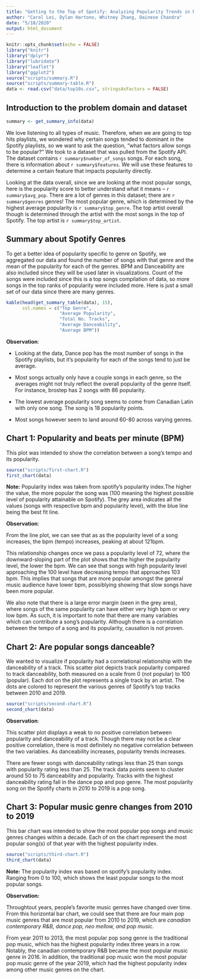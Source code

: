 ```yaml
---
title: "Getting to the Top of Spotify: Analyzing Popularity Trends in Music"
author: "Carol Lei, Dylan Hartono, Whitney Zhang, Dainese Chandra"
date: "5/18/2020"
output: html_document
---
```


```r
knitr::opts_chunk$set(echo = FALSE)
library("knitr")
library("dplyr")
library("lubridate")
library("leaflet")
library("ggplot2")
source("scripts/summary.R")
source("scripts/summary-table.R")
data <- read.csv("data/top10s.csv", stringsAsFactors = FALSE)
```


## Introduction to the problem domain and dataset
```r
summary <- get_summary_info(data)
```
We love listening to all types of music. Therefore, when we are going to top hits playlists, we wondered why certain songs tended to dominant in the Spotify playlists, so we want to ask the question, "what factors allow songs to be popular?" 
We took to a dataset that was pulled from the Spotify API. The dataset contains `r summary$number_of_songs` songs. For each song, there is information about `r summary$features`. We will use these features to determine a certain feature that impacts popularity directly.

Looking at the data overall, since we are looking at the most popular songs, here is the popularity score to better understand what it means -- `r summary$avg_pop`. There are a lot of genres in this dataset; there are `r summary$genres` genres! The most popular genre, which is determined by the highest average popularity is `r summary$top_genre`. The top artist overall though is determined through the artist with the most songs in the top of Spotify. The top artist is `r summary$top_artist`.


## Summary about Spotify Genres
To get a better idea of popularity specific to genre on Spotify, we aggregated our data and found the number of songs with that genre and the mean of the popularity for each of the genres. BPM and Danceability are also included since they will be used later in visualizations. Count of the songs were included since this is a top songs compilation of data, so more songs in the top ranks of popularity were included more. Here is just a small set of our data since there are many genres.


```r
kable(head(get_summary_table(data), 15),
      col.names = c("Top Genre",
                    "Average Popularity",
                    "Total No. Tracks",
                    "Average Danceability",
                    "Average BPM"))
```

**Observation**:

- Looking at the data, Dance pop has the most number of songs in the Spotify playlists, but it's popularity for each of the songs tend to just be average.

- Most songs actually only have a couple songs in each genre, so the averages might not truly reflect the overall popularity of the genre itself. For instance, brostep has 2 songs with 86 popularity.

- The lowest average popularity song seems to come from Canadian Latin with only one song. The song is 18 popularity points.

- Most songs however seem to land around 60-80 across varying genres.

## Chart 1: Popularity and beats per minute (BPM)

This plot was intended to show the correlation between a song's tempo and its popularity.


```r
source("scripts/first-chart.R")
first_chart(data)
```

**Note:** Popularity index was taken from spotify's popularity index.The higher the value, the more popular the song was (100 meaning the highest possible level of popularity attainable on Spotify). The grey area indicates all the values (songs with respective bpm and popularity level), with the blue line being the best fit line.


**Observation**:

From the line plot, we can see that as as the popularity level of a song increases, the bpm (tempo) increases, peaking at about 121bpm. 

This relationship changes once we pass a popularity level of 72, where the downward-sloping part of the plot shows that the higher the popularity level, the lower the bpm.
We can see that songs with high popularity level approaching the 100 level have decreasing tempo that approaches 103 bpm.
This implies that songs that are more popular amongst
the general music audience have lower bpm, possiblying showing
that slow songs have been more popular.

We also note that there is a large error margin (seen in the grey area), where
songs of the same popularity can have either very high bpm or very low bpm. As
such, it is important to note that there are many variables which can contribute
a song's popularity. Although there is a correlation between the tempo of a song and 
its popularity, causation is not proven.

## Chart 2: Are popular songs danceable? 

We wanted to visualize if popularity had a correlational relationship with the danceability of a track. This scatter plot depicts track popularity compared to track danceability, both measured on a scale from 0 (not popular) to 100 (popular). Each dot on the plot represents a single track by an artist. The dots are colored to represent the various genres of Spotify's top tracks between 2010 and 2019. 


```r
source("scripts/second-chart.R")
second_chart(data)
```

**Observation**:

This scatter plot displays a weak to no positive correlation between popularity and danceability of a track. Though there may not be a clear positive correlation, there is most definitely no negative correlation between the two variables. As danceability increases, popularity trends increases. 

There are fewer songs with danceability ratings less than 25 than songs with popularity rating less than 25. The track data points seem to cluster around 50 to 75 danceability and popularity. Tracks with the highest danceability rating fall in the dance pop and pop genre. The most popularity song on the Spotify charts in 2010 to 2019 is a pop song. 


## Chart 3: Popular music genre changes from 2010 to 2019

This bar chart was intended to show the most popular pop songs and music genres changes within a decade. Each of on the chart represent the most popular song(s) of that year with the highest popularity index.


```r
source("scripts/third-chart.R")
third_chart(data)
```

**Note:** The popularity index was based on spotify's popularity index. Ranging from 0 to 100, which shows the least popular songs to the most popular songs.

**Observation:**

Throughtout years, people's favorite music genres have changed over time. From this horizontal bar chart, we could see that there are four main pop music genres 
that are most popular from 2010 to 2019, which are *canadian contemporary R&B, dance pop, neo mellow, and pop music*. 

From year 2011 to 2013, the most popular pop song genre is the traditional pop music, which has the highest popularity index three years in a row. Notably, the canadian contemporary R&B became the most popular music genre in 2016. In addition, the traditional pop music won the most popular pop music genre of the year 2019, which had the highest popularity index among other music genres on the chart.

